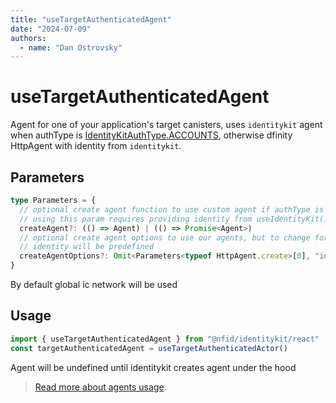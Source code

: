 ```yaml
---
title: "useTargetAuthenticatedAgent"
date: "2024-07-09"
authors:
  - name: "Dan Ostrovsky"
---
```



# useTargetAuthenticatedAgent

Agent for one of your application's target canisters, uses `identitykit` agent when authType is
[IdentityKitAuthType.ACCOUNTS](../miscellaneous/auth-options#accounts), otherwise dfinity HttpAgent
with identity from `identitykit`.

## Parameters

```typescript
type Parameters = {
  // optional create agent function to use custom agent if authType is IdentityKitAuthType.DELEGATION
  // using this param requires providing identity from useIdentityKit() to agent on your own
  createAgent?: (() => Agent) | (() => Promise<Agent>)
  // optional create agent options to use our agents, but to change for example host
  // identity will be predefined
  createAgentOptions?: Omit<Parameters<typeof HttpAgent.create>[0], "identity">
}
```

<Callout type="warning" emoji="⚠️">
  By default global ic network will be used
</Callout>

## Usage

```typescript
import { useTargetAuthenticatedAgent } from "@nfid/identitykit/react"
const targetAuthenticatedAgent = useTargetAuthenticatedActor()
```

<Callout type="info" emoji="ℹ️">
  Agent will be undefined until identitykit creates agent under the hood
</Callout>

> [Read more about agents usage](../guides/executing-canister-calls#note-on-ux).

